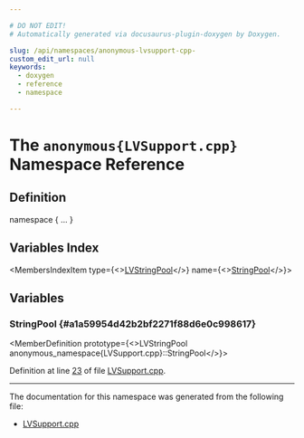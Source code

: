 ```yaml
---

# DO NOT EDIT!
# Automatically generated via docusaurus-plugin-doxygen by Doxygen.

slug: /api/namespaces/anonymous-lvsupport-cpp-
custom_edit_url: null
keywords:
  - doxygen
  - reference
  - namespace

---
```





# The `anonymous{LVSupport.cpp}` Namespace Reference

<DoxygenPage pluginConfig={pluginConfig}>



## Definition

<CodeBlock>namespace &#123; ... &#125;</CodeBlock>

## Variables Index

<MembersIndex>

<MembersIndexItem
  type={<><a href="/docs/api/classes/llvm/logicalview/lvstringpool">LVStringPool</a></>}
  name={<><a href="#a1a59954d42b2bf2271f88d6e0c998617">StringPool</a></>}>
</MembersIndexItem>

</MembersIndex>


<SectionDefinition>

## Variables

### StringPool {#a1a59954d42b2bf2271f88d6e0c998617}

<MemberDefinition
  prototype={<>LVStringPool anonymous&#95;namespace&#123;LVSupport.cpp&#125;::StringPool</>}>

Definition at line <a href="/docs/api/files/lib/lib/debuginfo/lib/debuginfo/logicalview/lib/debuginfo/logicalview/core/lvsupport-cpp/#l00023">23</a> of file <a href="/docs/api/files/lib/lib/debuginfo/lib/debuginfo/logicalview/lib/debuginfo/logicalview/core/lvsupport-cpp">LVSupport.cpp</a>.
</MemberDefinition>

</SectionDefinition>

<hr/>

The documentation for this namespace was generated from the following file:

<ul>
<li><a href="/docs/api/files/lib/lib/debuginfo/lib/debuginfo/logicalview/lib/debuginfo/logicalview/core/lvsupport-cpp">LVSupport.cpp</a></li>
</ul>

</DoxygenPage>
